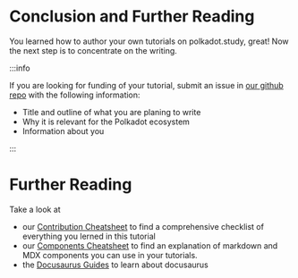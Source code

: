 # Conclusion and Further Reading

You learned how to author your own tutorials on polkadot.study, great! Now the next step is to concentrate on the writing. 

:::info

If you are looking for funding of your tutorial, submit an issue in [our github repo](https://github.com/PolkadotStudy/website) with the following information:
- Title and outline of what you are planing to write
- Why it is relevant for the Polkadot ecosystem
- Information about you

:::

# Further Reading

Take a look at 
- our [Contribution Cheatsheet](/docs/authors/contribution-cheatsheet) to find a comprehensive checklist of everything you lerned in this tutorial 
- our [Components Cheatsheet](/docs/authors/components-cheatsheet) to find an explanation of markdown and MDX components you can use in your tutorials.
- the [Docusaurus Guides](https://docusaurus.io/docs/category/guides) to learn about docusaurus
